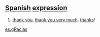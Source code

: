 == [[Spanish]] [[expression]] ==
# [[thank you]], [[thank you very much]], [[thanks]]!

[[es:gRacias]]